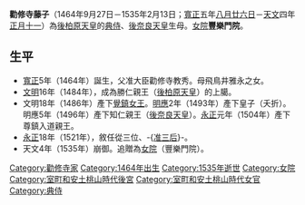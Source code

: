 {{Unreferenced|time=2016-08-19T03:23:48+00:00}} 
{{japanese|japanese=勧修寺 藤子|kana=かじゅうじ ふじこ|romaji=Kajūji Fujiko}}

'''勸修寺藤子'''（1464年9月27日－1535年2月13日；[[寬正|寬正]]五年[[八月廿六日|八月廿六日]]－[[天文_(年號)|天文]]四年[[正月十一|正月十一]]）為[[後柏原天皇|後柏原天皇]]的[[典侍|典侍]]、[[後奈良天皇|後奈良天皇]]生母。[[女院|女院]]'''豐樂門院'''。

== 生平 ==
*[[寬正|寬正]]5年（1464年）誕生，父准大臣勸修寺教秀。母飛鳥井雅永之女。
*[[文明_(日本)|文明]]16年（1484年），成為勝仁親王（[[後柏原天皇|後柏原天皇]]）的上臈。
*文明18年（1486年）產下[[覺鎮女王|覺鎮女王]]。[[明應_(日本)|明應]]2年（1493年）產下皇子（夭折）。明應5年（1496年）產下知仁親王（[[後奈良天皇|後奈良天皇]]）。[[永正|永正]]元年（1504年）產下尊鎮入道親王。
*[[永正|永正]]18年（1521年），敘任從三位、-{[[准后|准三后]]}-。
*天文4年（1535年）崩御。追贈為[[女院|女院]]（豐樂門院）。
{{室町和安土桃山時代皇后}}
{{Japan-emperor-stub}}

{{DEFAULTSORT:Kajuuji Fujiko}}

[[Category:勸修寺家|Category:勸修寺家]]
[[Category:1464年出生|Category:1464年出生]]
[[Category:1535年逝世|Category:1535年逝世]]
[[Category:女院|Category:女院]]
[[Category:室町和安土桃山時代後宮|Category:室町和安土桃山時代後宮]]
[[Category:室町和安土桃山時代女官|Category:室町和安土桃山時代女官]]
[[Category:典侍|Category:典侍]]